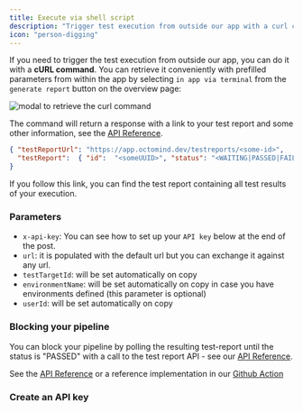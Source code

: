 ```yaml
---
title: Execute via shell script
description: "Trigger test execution from outside our app with a curl command"
icon: "person-digging"
---
```


If you need to trigger the test execution from outside our app, you can do it with a **cURL command**.
You can retrieve it conveniently with prefilled parameters from within the app by selecting `in app via terminal` from the `generate report` button on the overview page:

<Frame caption="generate a test report from the terminal, screenshot 02/2024">
  <img
    src="/images/rerun-in-cli-modal.png"
    alt="modal to retrieve the curl command"
  />
</Frame>

The command will return a response with a link to your test report and some other information, see the [API Reference](/api-reference).

```JSON
{ "testReportUrl": "https://app.octomind.dev/testreports/<some-id>",
  "testReport":  { "id":  "<someUUID>", "status": "<WAITING|PASSED|FAILED>"}
}
```

If you follow this link, you can find the test report containing all test results of your execution.

### Parameters

- `x-api-key`: You can see how to set up your `API key` below at the end of the post.
- `url`: it is populated with the default url but you can exchange it against any url.
- `testTargetId`: will be set automatically on copy
- `environmentName`: will be set automatically on copy in case you have environments defined (this parameter is optional)
- `userId`: will be set automatically on copy

### Blocking your pipeline

You can block your pipeline by polling the resulting test-report until the status is "PASSED" with a call to the test report API - see our [API Reference](/api-reference).

See the [API Reference](/api-reference) or a reference implementation in our [Github Action](https://github.com/OctoMind-dev/automagically-action-execute/blob/main/src/executeAutomagically.ts#L107)

### Create an API key

<Snippet file="snippet-apiKey.mdx" />
